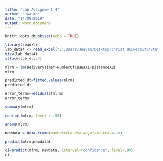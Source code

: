 ---
title: "Lab Assignment 4"
author: "Jeevan"
date: "14/08/2019"
output: word_document
---

```{r setup, include=FALSE}
knitr::opts_chunk$set(echo = TRUE)
```

```{r}
library(readxl)
lab_data4 <- read_excel("C:/Users/Jeevan/Desktop/Christ University/Statistics/Linear Regression/lab-data4.xlsx")
View(lab_data4)
attach(lab_data4)
```

```{r}
mlrm = lm(DeliveryTimeY~NumberOfCasesX1+DistanceX2)
mlrm
```

```{r}
predicted_dt=fitted.values(mlrm)
predicted_dt
```

```{r}
error_terms=residuals(mlrm)
error_terms
```

```{r}
summary(mlrm)
```

```{r}
confint(mlrm, level = .95)
```

```{r}
anova(mlrm)
```

```{r}
newdata = data.frame(NumberOfCasesX1=8,DistanceX2=275)
```

```{r}
predict(mlrm,newdata)
```

```{r}
ci=predict(mlrm, newdata, interval="confidence", level=.99)
ci
```